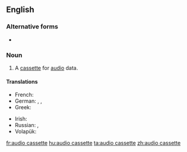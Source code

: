 {{also|audiocassette}}
==English==

===Alternative forms===
* {{l|en|audiocassette}}

===Noun===
{{en-noun|head=[[audio]] [[cassette]]}}

# A [[cassette]] for [[audio]] data.

====Translations====
{{trans-top|cassette for audio data}}
* French: {{t+|fr|cassette audio|f}}
* German: {{t+|de|Kassette|f}}, {{t|de|Audiokassette|f}}, {{t|de|Tonkassette|f}}
* Greek: {{t|el|κασέτα ήχου|f}}
{{trans-mid}}
* Irish: {{t|ga|closchaiséad|m}}
* Russian: {{t+|ru|магнитофо́нная кассе́та|f}}, {{t+|ru|аудиокассе́та|f}}
* Volapük: {{t|vo|tonakasät}}
{{trans-bottom}}

[[fr:audio cassette]]
[[hu:audio cassette]]
[[ta:audio cassette]]
[[zh:audio cassette]]